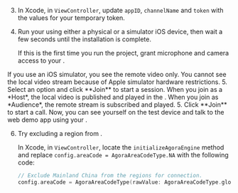 3. In Xcode, in `ViewController`, update `appID`, `channelName` and `token` with the values for your temporary token.

4. Run your <Vpl k="CLIENT" /> using either a physical or a simulator iOS device, then wait a few seconds until the installation is complete.

    If this is the first time you run the project, grant microphone and camera access to your <Vpl k="CLIENT" />.
<PlatformWrapper platform="ios">
    If you use an iOS simulator, you see the remote video only. You cannot see the local video stream because of <Link to = "https://help.apple.com/simulator/mac/current/#/devb0244142d">Apple simulator hardware restrictions</Link>.
</PlatformWrapper>
<ProductWrapper notAllowed="video-calling">
5. Select an option and click **Join** to start a session. When you join as a *Host*, the local video is published and played in the <Vpl k="CLIENT" />. When you join as *Audience*, the remote stream is subscribed and played.
</ProductWrapper>

<ProductWrapper product="video-calling">
5. Click **Join** to start a call. Now, you can see yourself on the test device and talk to the web demo app using your <Vpl k="CLIENT" />.
</ProductWrapper>

6. Try excluding a region from <Vg k="AGORA_BACKEND" />.

    In Xcode, in `ViewController`, locate the `initializeAgoraEngine` method and replace `config.areaCode = AgoraAreaCodeType.NA` with the following code:
    ```swift
    // Exclude Mainland China from the regions for connection.
    config.areaCode = AgoraAreaCodeType(rawValue: AgoraAreaCodeType.global.rawValue ^ AgoraAreaCodeType.CN.rawValue)!
    ```
